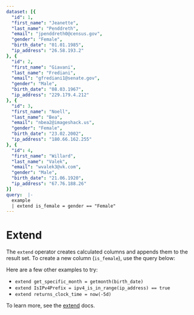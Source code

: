 ```yaml
---
dataset: [{
  "id": 1,
  "first_name": "Jeanette",
  "last_name": "Penddreth",
  "email": "jpenddreth0@census.gov",
  "gender": "Female",
  "birth_date": "01.01.1985",
  "ip_address": "26.58.193.2"
}, {
  "id": 2,
  "first_name": "Giavani",
  "last_name": "Frediani",
  "email": "gfrediani1@senate.gov",
  "gender": "Male",
  "birth_date": "08.03.1967",
  "ip_address": "229.179.4.212"
}, {
  "id": 3,
  "first_name": "Noell",
  "last_name": "Bea",
  "email": "nbea2@imageshack.us",
  "gender": "Female",
  "birth_date": "23.02.2002",
  "ip_address": "180.66.162.255"
}, {
  "id": 4,
  "first_name": "Willard",
  "last_name": "Valek",
  "email": "wvalek3@vk.com",
  "gender": "Male",
  "birth_date": "21.06.1920",
  "ip_address": "67.76.188.26"
}]
query:  |-
  example
  | extend is_female = gender == "Female"
---
```


# Extend

The `extend` operator creates calculated columns and appends them to the result set.
To create a new column (`is_female`), use the query below:

<AplByExampleEditor />

Here are a few other examples to try:

- `extend get_specific_month = getmonth(birth_date)`
- `extend IsIPv4Prefix = ipv4_is_in_range(ip_address) == true`
- `extend returns_clock_time = now(-5d)`

To learn more, see the [extend](/docs/apl/tabular-operators/extend-operator) docs.

